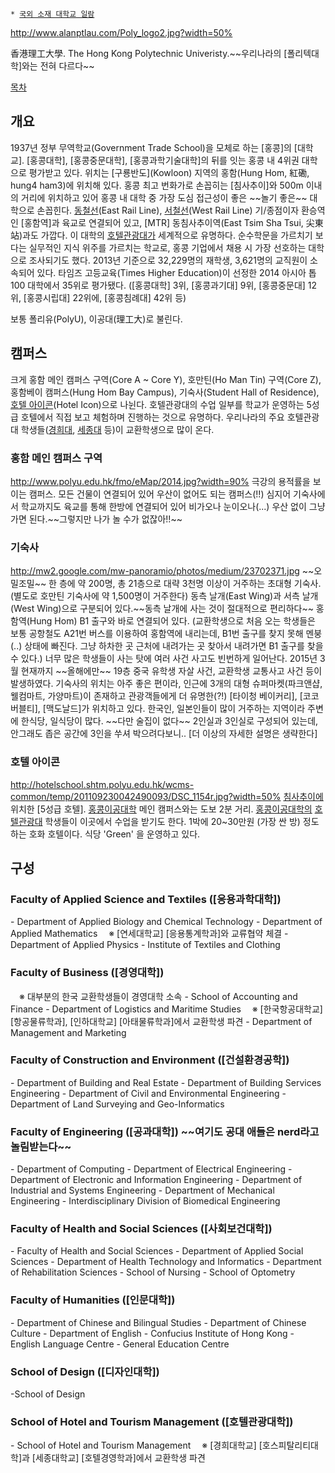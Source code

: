  * [[국외 소재 대학교 일람]]

http://www.alanptlau.com/Poly_logo2.jpg?width=50%

香港理工大學. The Hong Kong Polytechnic Univeristy.~~우리나라의 [폴리텍대학]와는 전혀 다르다~~

[[목차]]

== 개요 ==
1937년 정부 무역학교(Government Trade School)을 모체로 하는 [홍콩]의 [대학교]. [홍콩대학], [홍콩중문대학], [홍콩과학기술대학]의 뒤를 잇는 홍콩 내 4위권 대학으로 평가받고 있다. 위치는 [구룡반도](Kowloon) 지역의 홍함(Hung Hom, 紅磡, hung4 ham3)에 위치해 있다. 홍콩 최고 번화가로 손꼽히는 [침사추이]와 500m 이내의 거리에 위치하고 있어 홍콩 내 대학 중 가장 도심 접근성이 좋은 ~~놀기 좋은~~ 대학으로 손꼽힌다. [[동철선]](East Rail Line), [[서철선]](West Rail Line) 기/종점이자 환승역인 [홍함역]과 육교로 연결되어 있고, [MTR] 동침사추이역(East Tsim Sha Tsui, 尖東站)과도 가깝다. 이 대학의 [[호텔관광대]]가 세계적으로 유명하다. 순수학문을 가르치기 보다는 실무적인 지식 위주를 가르치는 학교로, 홍콩 기업에서 채용 시 가장 선호하는 대학으로 조사되기도 했다. 2013년 기준으로 32,229명의 재학생, 3,621명의 교직원이 소속되어 있다. 
타임즈 고등교육(Times Higher Education)이 선정한 2014 아시아 톱100 대학에서 35위로 평가됐다. ([홍콩대학] 3위, [홍콩과기대] 9위, [홍콩중문대] 12위, [홍콩시립대] 22위에, [홍콩침례대] 42위 등)

보통 폴리유(PolyU), 이공대(理工大)로 불린다.

== 캠퍼스 ==
크게 홍함 메인 캠퍼스 구역(Core A ~ Core Y), 호만틴(Ho Man Tin) 구역(Core Z), 홍함베이 캠퍼스(Hung Hom Bay Campus), 기숙사(Student Hall of Residence), [[호텔 아이콘]](Hotel Icon)으로 나뉜다. 호텔관광대의 수업 일부를 학교가 운영하는 5성급 호텔에서 직접 보고 체험하며 진행하는 것으로 유명하다. 우리나라의 주요 호텔관광대 학생들([[경희대]], [[세종대]] 등)이 교환학생으로 많이 온다.

=== 홍함 메인 캠퍼스 구역 ===
http://www.polyu.edu.hk/fmo/eMap/2014.jpg?width=90%
극강의 용적률을 보이는 캠퍼스. 모든 건물이 연결되어 있어 우산이 없어도 되는 캠퍼스(!!) 
심지어 기숙사에서 학교까지도 육교를 통해 한방에 연결되어 있어 비가오나 눈이오나(...) 우산 없이 그냥 가면 된다.~~그렇지만 나가 놀 수가 없잖아!!~~

=== 기숙사 ===
http://mw2.google.com/mw-panoramio/photos/medium/23702371.jpg
~~오밀조밀~~
한 층에 약 200명, 총 21층으로 대략 3천명 이상이 거주하는 초대형 기숙사.(별도로 호만틴 기숙사에 약 1,500명이 거주한다) 동측 날개(East Wing)과 서측 날개(West Wing)으로 구분되어 있다.~~동측 날개에 사는 것이 절대적으로 편리하다~~ 홍함역(Hung Hom) B1 출구와 바로 연결되어 있다. (교환학생으로 처음 오는 학생들은 보통 공항철도 A21번 버스를 이용하여 홍함역에 내리는데, B1번 출구를 찾지 못해 멘붕(..) 상태에 빠진다. 그냥 하차한 곳 근처에 내려가는 곳 찾아서 내려가면 B1 출구를 찾을 수 있다.)
너무 많은 학생들이 사는 탓에 여러 사건 사고도 빈번하게 일어난다. 2015년 3월 현재까지 ~~올해에만~~ 19층 중국 유학생 자살 사건, 교환학생 교통사고 사건 등이 발생하였다.
기숙사의 위치는 아주 좋은 편이라, 인근에 3개의 대형 슈퍼마켓(파크앤샵, 웰컴마트, 가양마트)이 존재하고 관광객들에게 더 유명한(?!) [타이청 베이커리], [코코 버블티], [맥도날드]가 위치하고 있다. 한국인, 일본인들이 많이 거주하는 지역이라 주변에 한식당, 일식당이 많다. ~~다만 술집이 없다~~
2인실과 3인실로 구성되어 있는데, 안그래도 좁은 공간에 3인을 쑤셔 박으려다보니.. [더 이상의 자세한 설명은 생략한다]

=== 호텔 아이콘 ===
http://hotelschool.shtm.polyu.edu.hk/wcms-common/temp/201109230042490093/DSC_1154r.jpg?width=50%
[[침사추이]]에 위치한 [5성급 호텔]. [[홍콩이공대학]] 메인 캠퍼스와는 도보 2분 거리. [[홍콩이공대학]]의 [[호텔관광대]] 학생들이 이곳에서 수업을 받기도 한다. 1박에 20~30만원 (가장 싼 방) 정도 하는 호화 호텔이다. 식당 'Green' 을 운영하고 있다.

== 구성 ==
=== Faculty of Applied Science and Textiles ([응용과학대학]) ===
- Department of Applied Biology and Chemical Technology
- Department of Applied Mathematics
　※ [연세대학교] [응용통계학과]와 교류협약 체결
- Department of Applied Physics
- Institute of Textiles and Clothing
=== Faculty of Business ([경영대학]) ===
　※ 대부분의 한국 교환학생들이 경영대학 소속
- School of Accounting and Finance
- Department of Logistics and Maritime Studies
　※ [한국항공대학교] [항공물류학과], [인하대학교] [아태물류학과]에서 교환학생 파견
- Department of Management and Marketing
=== Faculty of Construction and Environment ([건설환경공학]) ===
- Department of Building and Real Estate
- Department of Building Services Engineering
- Department of Civil and Environmental Engineering
- Department of Land Surveying and Geo-Informatics
=== Faculty of Engineering ([공과대학]) ~~여기도 공대 애들은 nerd라고 놀림받는다~~ ===
- Department of Computing
- Department of Electrical Engineering
- Department of Electronic and Information Engineering
- Department of Industrial and Systems Engineering
- Department of Mechanical Engineering
- Interdisciplinary Division of Biomedical Engineering
=== Faculty of Health and Social Sciences ([사회보건대학]) ===
- Faculty of Health and Social Sciences
- Department of Applied Social Sciences
- Department of Health Technology and Informatics
- Department of Rehabilitation Sciences
- School of Nursing
- School of Optometry
=== Faculty of Humanities ([인문대학]) ===
- Department of Chinese and Bilingual Studies
- Department of Chinese Culture
- Department of English
- Confucius Institute of Hong Kong
- English Language Centre
- General Education Centre
=== School of Design ([디자인대학]) ===
-School of Design
=== School of Hotel and Tourism Management ([호텔관광대학]) ===
- School of Hotel and Tourism Management
　※ [경희대학교] [호스피탈리티대학]과 [세종대학교] [호텔경영학과]에서 교환학생 파견
